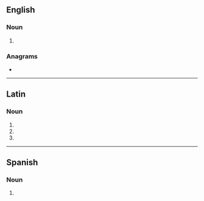 {{also|magnâtes}}
==English==

===Noun===
{{head|en|noun form}}

# {{plural of|en|magnate}}

===Anagrams===
* {{anagrams|en|a=aaegmnst|magentas|managest|nametags}}

----

==Latin==

===Noun===
{{la-noun-form|magnātēs}}

# {{inflection of|la|magnās||nom|p}}
# {{inflection of|la|magnās||acc|p}}
# {{inflection of|la|magnās||voc|p}}

----

==Spanish==

===Noun===
{{head|es|noun form}}

# {{plural of|es|magnate}}